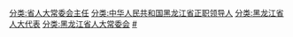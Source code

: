 [[分类:省人大常委会主任|分类:省人大常委会主任]]
[[分类:中华人民共和国黑龙江省正职领导人|分类:中华人民共和国黑龙江省正职领导人]]
[[分类:黑龙江省人大代表|分类:黑龙江省人大代表]]
[[分类:黑龙江省人大常委会|分类:黑龙江省人大常委会]]
[[分类:黑龙江省各级人大常委会主任|#]]